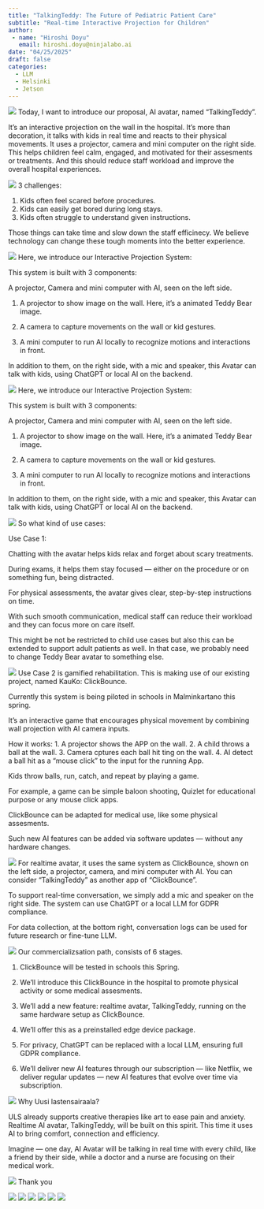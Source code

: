 ```yaml
---
title: "TalkingTeddy: The Future of Pediatric Patient Care"
subtitle: "Real-time Interactive Projection for Children"
author: 
 - name: "Hiroshi Doyu"
   email: hiroshi.doyu@ninjalabo.ai
date: "04/25/2025"
draft: false
categories:
  - LLM
  - Helsinki
  - Jetson
---
```

![](images/talkingteddy_01.png)
Today, I want to introduce our proposal, AI avatar, named "TalkingTeddy".

It’s an interactive projection on the wall in the hospital.
It's more than decoration, it talks with kids in real time and reacts to their physical movements. It uses a projector, camera and mini computer on the right side.
This helps children feel calm, engaged, and motivated for their assesments or treatments.
And this should reduce staff workload and improve the overall hospital experiences.


![](images/talkingteddy_02.png)
3 challenges:

1. Kids often feel scared before procedures.
2. Kids can easily get bored during long stays.
3. Kids often struggle to understand given instructions.

Those things can take time and slow down the staff efficinecy.
We believe technology can change these tough moments into the better experience.


![](images/talkingteddy_03.png)
Here, we introduce our Interactive Projection System:

This system is built with 3 components:

A projector, Camera and mini computer with AI, seen on the left side.

1. A projector to show image on the wall. Here, it's a animated Teddy Bear image.

2. A camera to capture movements on the wall or kid gestures.

3. A mini computer to run AI locally to recognize motions and interactions in front.

In addition to them,
on the right side,
with a mic and speaker, this Avatar can talk with kids, using ChatGPT or local AI on the backend.


![](images/talkingteddy_04.png)
Here, we introduce our Interactive Projection System:

This system is built with 3 components:

A projector, Camera and mini computer with AI, seen on the left side.

1. A projector to show image on the wall. Here, it's a animated Teddy Bear image.

2. A camera to capture movements on the wall or kid gestures.

3. A mini computer to run AI locally to recognize motions and interactions in front.

In addition to them,
on the right side,
with a mic and speaker, this Avatar can talk with kids, using ChatGPT or local AI on the backend.


![](images/talkingteddy_05.png)
So what kind of use cases:

Use Case 1:

Chatting with the avatar helps kids relax and forget about scary treatments.

During exams, it helps them stay focused — either on the procedure or on something fun, being distracted.

For physical assessments, the avatar gives clear, step-by-step instructions on time.

With such smooth communication, medical staff can reduce their workload and they can focus more on care itself.

This might be not be restricted to child use cases but also this can be extended to support adult patients as well. In that case, we probably need to change Teddy Bear avatar to something else.


![](images/talkingteddy_06.png)
Use Case 2 is gamified rehabilitation. This is making use of our existing project, named KauKo: ClickBounce.

Currently this system is being piloted in schools in Malminkartano this spring.

It’s an interactive game that encourages physical movement by combining wall projection with AI camera inputs.


How it works:
1. A projector shows the APP on the wall.
2. A child throws a ball at the wall.
3. Camera cptures each ball hit ting on the wall.
4. AI detect a ball hit as a “mouse click” to the input for the running App.

Kids throw balls, run, catch, and repeat by playing a game.

For example, a game can be simple baloon shooting, Quizlet for educational purpose or any mouse click apps.

ClickBounce can be adapted for medical use, like some physical assesments.

Such new AI features can be added via software updates — without any hardware changes.


![](images/talkingteddy_07.png)
For realtime avatar, it uses the same system as ClickBounce, shown on the left side,  a projector, camera, and mini computer with AI. You can consider "TalkingTeddy" as another app of "ClickBounce".

To support real-time conversation, we simply add a mic and speaker on the right side. The system can use ChatGPT or a local LLM for GDPR compliance.

For data collection,
at the bottom right, conversation logs can be used for future research or fine-tune LLM.


![](images/talkingteddy_08.png)
Our commercializsation path, consists of 6 stages.

1. ClickBounce will be tested in schools this Spring.

2. We’ll introduce this ClickBounce in the hospital to promote physical activity or some medical assesments.

3. We’ll add a new feature: realtime avatar, TalkingTeddy, running on the same hardware setup as ClickBounce.

4. We'll offer this as a preinstalled edge device package.

5. For privacy, ChatGPT can be replaced with a local LLM, ensuring full GDPR compliance.

6. We’ll deliver new AI features through our subscription — like Netflix, we deliver regular updates — new AI features that evolve over time via subscription.



![](images/talkingteddy_09.png)
Why Uusi lastensairaala?

ULS already supports creative therapies like art to ease pain and anxiety. Realtime AI avatar, TalkingTeddy, will be built on this spirit. This time it uses AI to bring comfort, connection and efficiency.




Imagine — one day, AI Avatar will be talking in real time with every child, like a friend by their side, while a doctor and a nurse are focusing on their medical work.




![](images/talkingteddy_10.png)
Thank you


![](images/talkingteddy_11.png)
![](images/talkingteddy_12.png)
![](images/talkingteddy_13.png)
![](images/talkingteddy_14.png)
![](images/talkingteddy_15.png)
![](images/talkingteddy_16.png)

